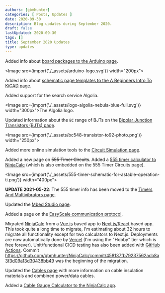 ```yaml
---
authors: [gbmhunter]
categories: [ Posts, Updates ]
date: 2020-09-30
description: Blog updates during September 2020.
draft: false
lastUpdated: 2020-09-30
tags: []
title: September 2020 Updates
type: updates
---
```



Added info about [board packages to the Arduino page](/programming/microcontrollers/arduino).

<Image src={import('./_assets/arduino-logo.svg')} width="200px"></Image>

Added info about [schematic page templates to the A Beginners Intro To KiCAD page](/electronics/general/kicad/kicad-tips-and-tricks).

Added support for the search service Algolia.

<Image src={import('./_assets/logo-algolia-nebula-blue-full.svg')} width="300px">The Algolia logo.</Image>

Updated information about the `BC` range of BJTs on the [Bipolar Junction Transistors (BJTs) page](/electronics/components/transistors/bipolar-junction-transistors-bjts).

<Image src={import('./_assets/bc548-transistor-to92-photo.png')} width="250px"></Image>

Added more online simulation tools to the [Circuit Simulation page](/electronics/general/circuit-simulation).

Added a new page on ~~555 Timer Circuits~~. Added a [555 timer calculator to NinjaCalc](https://ninjacalc.mbedded.ninja/calculators/electronics/ics/555-timer-astable-rt-rb-c) (which is also embedded on the 555 Timer Circuits page).

<Image src={import('./_assets/555-timer-schematic-for-astable-operation-ti.png')} width="400px"></Image>
    
**UPDATE 2021-05-22**: The 555 timer info has been moved to the [Timers And Multivibrators page](/electronics/components/timers-and-multivibrators).

Updated the [Mbed Studio page](/programming/integrated-development-environments-ides/mbed-studio).

Added a page on the [EasyScale communication protocol](/electronics/communication-protocols/easyscale-protocol).

Migrated [NinjaCalc](https://ninjacalc.mbedded.ninja/calculators/electronics/ics/555-timer-astable-rt-rb-c) from a [Vue.js](https://vuejs.org/) based app to [Next.js/React](https://nextjs.org/) based app. This took quite a long time to migrate, I'm estimating about 32 hours to migrate all functionality except for two calculators to Next.js. Deployments are now automatically done by [Vercel](https://vercel.com/) (I'm using the "Hobby" tier which is free forever). Unit/functional CICD testing has also been added with [GitHub Actions](https://github.com/features/actions). Commit https://github.com/gbmhunter/NinjaCalc/commit/458137fb79237562acb8a3f3d09a13d30438bb49 was the beginning of the migration.

Updated the [Cables page](/electronics/components/cables) with more information on cable insulation materials and combined power/data cables.

Added a [Cable Gauge Calculator to the NinjaCalc app](https://ninjacalc.mbedded.ninja/calculators/electronics/cabling/wire-gauge-calculator).
